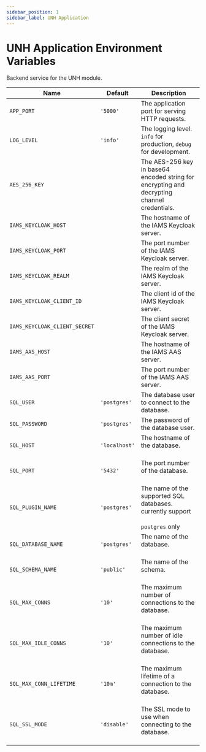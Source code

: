 ```yaml
---
sidebar_position: 1
sidebar_label: UNH Application
---
```

# UNH Application Environment Variables

Backend service for the UNH module.

| Name                          | Default       | Description                                                                                 |
|-------------------------------|---------------|---------------------------------------------------------------------------------------------|
| `APP_PORT`                    | `'5000'`      | The application port for serving HTTP requests.                                             |
| `LOG_LEVEL`                   | `'info'`      | The logging level. `info` for production, `debug` for development.                          |
| `AES_256_KEY`                 |               | The AES-256 key in base64 encoded string for encrypting and decrypting channel credentials. |
| `IAMS_KEYCLOAK_HOST`          |               | The hostname of the IAMS Keycloak server.                                                   |
| `IAMS_KEYCLOAK_PORT`          |               | The port number of the IAMS Keycloak server.                                                |
| `IAMS_KEYCLOAK_REALM`         |               | The realm of the IAMS Keycloak server.                                                      |
| `IAMS_KEYCLOAK_CLIENT_ID`     |               | The client id of the IAMS Keycloak server.                                                  |
| `IAMS_KEYCLOAK_CLIENT_SECRET` |               | The client secret of the IAMS Keycloak server.                                              |
| `IAMS_AAS_HOST`               |               | The hostname of the IAMS AAS server.                                                        |
| `IAMS_AAS_PORT`               |               | The port number of the IAMS AAS server.                                                     |
| `SQL_USER`                    | `'postgres'`  | The database user to connect to the database.                                               |
| `SQL_PASSWORD`                | `'postgres'`  | The password of the database user.                                                          |
| `SQL_HOST`                    | `'localhost'` | The hostname of the database.                                      <br/> <br/>              |
| `SQL_PORT`                    | `'5432'`      | The port number of the database.                                   <br/> <br/>              |
| `SQL_PLUGIN_NAME`             | `'postgres'`  | The name of the supported SQL databases. currently support <br/><br/>`postgres` only        |
| `SQL_DATABASE_NAME`           | `'postgres'`  | The name of the database.                                          <br/> <br/>              |
| `SQL_SCHEMA_NAME`             | `'public'`    | The name of the schema.                                            <br/> <br/>              |
| `SQL_MAX_CONNS`               | `'10'`        | The maximum number of connections to the database.                 <br/> <br/>              |
| `SQL_MAX_IDLE_CONNS`          | `'10'`        | The maximum number of idle connections to the database.            <br/> <br/>              |
| `SQL_MAX_CONN_LIFETIME`       | `'10m'`       | The maximum lifetime of a connection to the database.              <br/> <br/>              |
| `SQL_SSL_MODE`                | `'disable'`   | The SSL mode to use when connecting to the database.               <br/> <br/>              |
